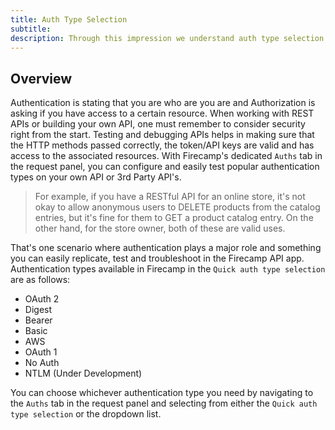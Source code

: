 ```yaml
---
title: Auth Type Selection
subtitle:
description: Through this impression we understand auth type selection available in APIs app
---
```


## Overview

Authentication is stating that you are who are you are and Authorization is asking if you have access to a certain resource. When working with REST APIs or building your own API, one must remember to consider security right from the start. Testing and debugging APIs helps in making sure that the HTTP methods passed correctly, the token/API keys are valid and has access to the associated resources. With Firecamp's dedicated `Auths` tab in the request panel, you can configure and easily test popular authentication types on your own API or 3rd Party API's.

> For example, if you have a RESTful API for an online store, it's not okay to allow anonymous users to DELETE products from the catalog entries, but it's fine for them to GET a product catalog entry. On the other hand, for the store owner, both of these are valid uses.

That's one scenario where authentication plays a major role and something you can easily replicate, test and troubleshoot in the Firecamp API app. Authentication types available in Firecamp in the `Quick auth type selection` are as follows:

- OAuth 2
- Digest
- Bearer
- Basic
- AWS
- OAuth 1
- No Auth
- NTLM (Under Development)

You can choose whichever authentication type you need by navigating to the `Auths` tab in the request panel and selecting from either the `Quick auth type selection` or the dropdown list.
